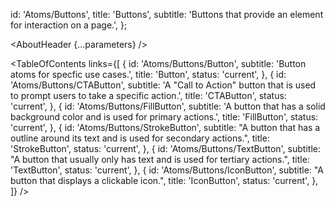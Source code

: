 

  id: 'Atoms/Buttons',
  title: 'Buttons',
  subtitle:
    'Buttons that provide an element for interaction on a page.',
};

<Meta title="Atoms/Buttons/About" />

<AboutHeader {...parameters} />

<TableOfContents
  links={[
    {
      id: 'Atoms/Buttons/Button',
      subtitle: 'Button atoms for specfic use cases.',
      title: 'Button',
      status: 'current',
    },
    {
      id: 'Atoms/Buttons/CTAButton',
      subtitle: 'A "Call to Action" button that is used to prompt users to take a specific action.',
      title: 'CTAButton',
      status: 'current',
    },
    {
      id: 'Atoms/Buttons/FillButton',
      subtitle: 'A button that has a solid background color and is used for primary actions.',
      title: 'FillButton',
      status: 'current',
    },
    {
      id: 'Atoms/Buttons/StrokeButton',
      subtitle: "A button that has a outline around its text and is used for secondary actions.",
      title: 'StrokeButton',
      status: 'current',
    },
    {
      id: 'Atoms/Buttons/TextButton',
      subtitle: "A button that usually only has text and is used for tertiary actions.",
      title: 'TextButton',
      status: 'current',
    },
    {
      id: 'Atoms/Buttons/IconButton',
      subtitle: "A button that displays a clickable icon.",
      title: 'IconButton',
      status: 'current',
    },
  ]}
/>



